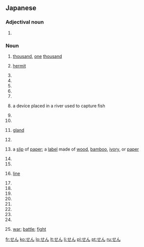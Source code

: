 {{also|ぜん}}
==Japanese==

===Adjectival noun===
{{ja-adj|infl=tari}}

# {{ja-def|倩}}

===Noun===
{{ja-noun}}

# {{ja-def|千|阡|仟}} [[thousand]], [[one]] [[thousand]]
# {{ja-def|仙}} [[hermit]]
# {{ja-def|先}}
# {{ja-def|疝}}
# {{ja-def|宣}}
# {{ja-def|専}}
# {{ja-def|栓}}
# {{ja-def|筌}} a device placed in a river used to capture fish
# {{ja-def|煎}}
# {{ja-def|羨}}
# {{ja-def|腺}} [[gland]]
# {{ja-def|詮}}
# {{ja-def|箋|籤}} a [[slip]] of [[paper]]; a [[label]] made of [[wood]], [[bamboo]], [[ivory]], or [[paper]]
# {{ja-def|銑|鏟}}
# {{ja-def|銭}}
# {{ja-def|線}} [[line]]
# {{ja-def|賤}}
# {{ja-def|選}}
# {{ja-def|磚|塼|甎}}
# {{ja-def|氈}}
# {{ja-def|繊}}
# {{ja-def|餞}}
# {{ja-def|饌}}
# {{ja-def|倩}} 
# {{ja=def|戦}} [[war]]; [[battle]]; [[fight]] 

[[fr:せん]]
[[ko:せん]]
[[lo:せん]]
[[lt:せん]]
[[li:せん]]
[[pl:せん]]
[[pt:せん]]
[[ru:せん]]